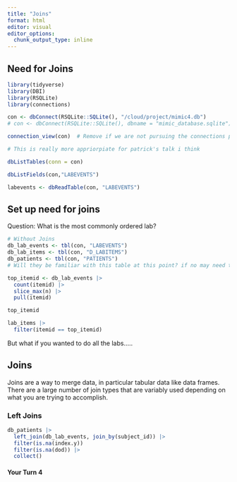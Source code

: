 ```yaml
---
title: "Joins"
format: html
editor: visual
editor_options: 
  chunk_output_type: inline
---
```


## Need for Joins

```r
library(tidyverse)
library(DBI)
library(RSQLite)
library(connections)

con <- dbConnect(RSQLite::SQLite(), "/cloud/project/mimic4.db")
# con <- dbConnect(RSQLite::SQLite(), dbname = "mimic_database.sqlite")

connection_view(con)  # Remove if we are not pursuing the connections pane
```


```r
# This is really more appriorpiate for patrick's talk i think

dbListTables(conn = con)

dbListFields(con,"LABEVENTS")

labevents <- dbReadTable(con, "LABEVENTS")

```

## Set up need for joins

Question: What is the most commonly ordered lab?

```r
# Without Joins
db_lab_events <- tbl(con, "LABEVENTS")
db_lab_items <- tbl(con, "D_LABITEMS")
db_patients <- tbl(con, "PATIENTS")
# Will they be familiar with this table at this point? if no may need to look at table, fields, etc.
```

```r
top_itemid <- db_lab_events |> 
  count(itemid) |>
  slice_max(n) |>
  pull(itemid)

top_itemid
```


```r
lab_items |>
  filter(itemid == top_itemid)
```

But what if you wanted to do all the labs.....

## Joins

Joins are a way to merge data, in particular tabular data like data frames. There are a large number of join types that are variably used depending on what you are trying to accomplish. 

### Left Joins

```r
db_patients |>
  left_join(db_lab_events, join_by(subject_id)) |>
  filter(is.na(index.y))
  filter(is.na(dod)) |>
  collect()

```

#### Your Turn 4
